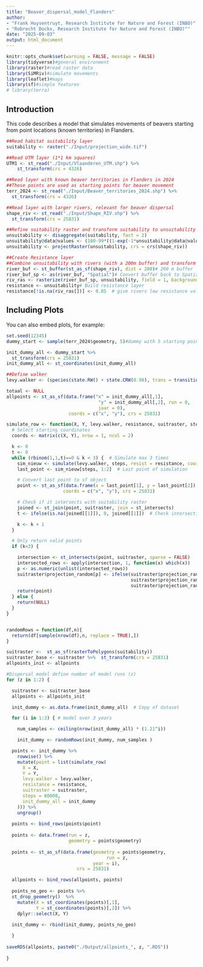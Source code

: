 ```yaml
---
title: "Beaver_dispersal_model_Flanders"
author: 
- "Frank Huysentruyt, Research Institute for Nature and Forest (INBO)"
- "Robrecht Dockx, Research Institute for Nature and Forest (INBO)""
date: "2025-09-03"
output: html_document
---
```


```r
knitr::opts_chunk$set(warning = FALSE, message = FALSE)
library(tidyverse)#general environment
library(raster)#read raster data
library(SiMRiv)#simulate movements
library(leaflet)#maps
library(sf)#simple features
# library(terra)
```

## Introduction

This code describes a model that simulates movements of beavers starting from point locations (known territories) in Flanders. 

```r
##Read habitat suitability layer
suitability <- raster("./Input/projection_wide.tif")

##Read UTM layer (1*1 km squares)
UTM1 <- st_read("./Input/Vlaanderen_UTM.shp") %>% 
    st_transform(crs = 4326)

##Read layer with known beaver territories in Flanders in 2024
##These points are used as starting points for beaver movement
terr_2024 <- st_read("./Input/Beaver_territories_2024.shp") %>%
  st_transform(crs = 4326)

##Read layer with larger rivers, relevant for beaver dispersal
shape_riv <- st_read("./Input/Shape_RIV.shp") %>% 
  st_transform(crs = 25831)

##Refine suitability raster and transform suitability to unsuitability according to the relation described by Carroll (2020)
unsuitability <- disaggregate(suitability, fact = 2)
unsuitability@data@values <- (100-99*((1-exp(-1*unsuitability@data@values))/(1-exp(-1))))/100
unsuitability <- projectRaster(unsuitability, crs = crs(shape_riv))

##Create Resistance layer
##Combine unsuitability with rivers (with a 200m buffer) and transform to landscape resistance layer
river_buf <- st_buffer(st_as_sf(shape_riv), dist = 200)# 200 m buffer
river_buf_sp <- as(river_buf, "Spatial")# Convert buffer back to Spatial for raster::rasterize
riv_ras <- rasterize(river_buf_sp, unsuitability, field = 1, background = NA)# Rasterize onto base grid
resistance <- unsuitability# Build resistance layer
resistance[!is.na(riv_ras[])] <- 0.05  # give rivers low resistance value
```

## Including Plots

You can also embed plots, for example:

```r

set.seed(12345)
dummy_start <- sample(terr_2024$geometry, 5)#dummy with 5 starting points for demo

init_dummy_all <- dummy_start %>% 
  st_transform(crs = 25831)
init_dummy_all <- st_coordinates(init_dummy_all)

##Define walker
levy.walker <- (species(state.RW() + state.CRW(0.98), trans = transitionMatrix(0.1, 0.1)) + 40)*1000

totaal <- NULL
allpoints <- st_as_sf(data.frame("x" = init_dummy_all[,1],
                                  "y" = init_dummy_all[,2], run = 0, 
                                  jaar = 0),
                       coords = c("x", "y"), crs = 25831)

```

```r
simulate_row <- function(X, Y, levy.walker, resistance, suitraster, steps, init_dummy_all) {
  # Select starting coordinates
  coords <- matrix(c(X, Y), nrow = 1, ncol = 2)

  k <- 0
  t <- 0
  while (rbinom(1,1,t)==0 & k < 3) {  # Simulate max 3 times
    sim_nieuw <- simulate(levy.walker, steps, resist = resistance, coords = coords)
    last_point <- sim_nieuw[steps, 1:2]  # Last point of simulation

    # Convert last point to sf object
    point <- st_as_sf(data.frame(x = last_point[1], y = last_point[2]),
                     coords = c("x", "y"), crs = 25831)

    # Check if it intersects with suitability raster
    joined <- st_join(point, suitraster, join = st_intersects)
    t <- ifelse(is.na(joined[[1]]), 0, joined[[1]])  # Check intersection result

    k <- k + 1
  }

  # Only return valid points
  if (k<3) {

    intersection <- st_intersects(point, suitraster, sparse = FALSE)
    intersected_rows <- apply(intersection, 1, function(x) which(x))
    p <- as.numeric(unlist(intersected_rows))
    suitraster$projection_random[p] <- ifelse(suitraster$projection_random[p]>0.1,
                                              suitraster$projection_random[p]-0.1,
                                              suitraster$projection_random[p])
    return(point)
  } else {
    return(NULL)
  }
}


randomRows = function(df,n){
  return(df[sample(nrow(df),n, replace = TRUE),])
}
```

```r

suitraster <-  st_as_sf(rasterToPolygons(suitability))
suitraster_base <- suitraster %>%  st_transform(crs = 25831)
allpoints_init <- allpoints

#Dispersal model define number of model runs (z)
for (z in 1:2) {

  suitraster <- suitraster_base
  allpoints <- allpoints_init

  init_dummy <- as.data.frame(init_dummy_all)  # Copy of dataset

  for (i in 1:3) { # model over 3 years

    num_samples <- ceiling(nrow(init_dummy_all) * (1.21^i))

    init_dummy <- randomRows(init_dummy, num_samples )

  points <- init_dummy %>%
    rowwise() %>%
    mutate(point = list(simulate_row(
      X = X,
      Y = Y,
      levy.walker = levy.walker,
      resistance = resistance,
      suitraster = suitraster,
      steps = 60000,
      init_dummy_all = init_dummy
    ))) %>%
    ungroup()
  
  points <- bind_rows(points$point)
  
  points <- data.frame(run = z,
                       geometry = points$geometry)
  
  points <- st_as_sf(data.frame(geometry = points$geometry,
                                     run = z,
                                year = i),
                          crs = 25831)

  allpoints <- bind_rows(allpoints, points)
  
  points_no_geo <- points %>% 
  st_drop_geometry()  %>% 
    mutate(X = st_coordinates(points)[,1],
           Y = st_coordinates(points)[,2]) %>% 
    dplyr::select(X, Y)
  
  init_dummy <- rbind(init_dummy, points_no_geo)

  }
  
saveRDS(allpoints, paste0("./Output/allpoints_", z, ".RDS"))
  
}

```
